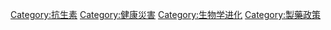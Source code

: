 [[Category:抗生素|Category:抗生素]]
[[Category:健康災害|Category:健康災害]]
[[Category:生物学进化|Category:生物学进化]]
[[Category:製藥政策|Category:製藥政策]]